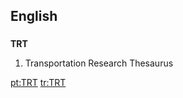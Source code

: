 ==English==
==={{initialism}}===
'''TRT'''
# Transportation Research Thesaurus

[[pt:TRT]]
[[tr:TRT]]